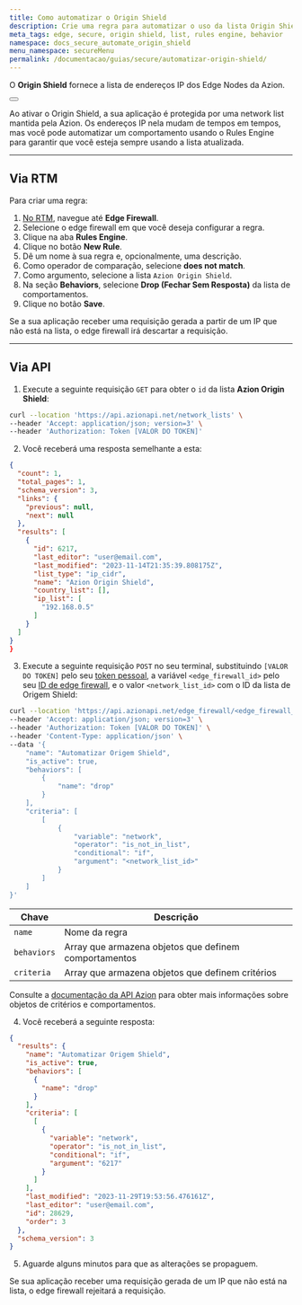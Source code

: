 ```yaml
---
title: Como automatizar o Origin Shield
description: Crie uma regra para automatizar o uso da lista Origin Shield e bloquear IPs potencialmente prejudiciais.
meta_tags: edge, secure, origin shield, list, rules engine, behavior
namespace: docs_secure_automate_origin_shield
menu_namespace: secureMenu
permalink: /documentacao/guias/secure/automatizar-origin-shield/
---
```



O **Origin Shield** fornece a lista de endereços IP dos Edge Nodes da Azion.

<Button href="/pt-br/documentacao/produtos/secure/proteja-infraestrutura/" text="proteja sua infraestrutura" variant="secondary"></Button>

Ao ativar o Origin Shield, a sua aplicação é protegida por uma network list mantida pela Azion. Os endereços IP nela mudam de tempos em tempos, mas você pode automatizar um comportamento usando o Rules Engine para garantir que você esteja sempre usando a lista atualizada.

---

## Via RTM

Para criar uma regra:

1. [No RTM](/pt-br/documentacao/produtos/guias/como-acessar-o-rtm/), navegue até **Edge Firewall**.
2. Selecione o edge firewall em que você deseja configurar a regra.
3. Clique na aba **Rules Engine**.
4. Clique no botão **New Rule**.
5. Dê um nome à sua regra e, opcionalmente, uma descrição.
6. Como operador de comparação, selecione **does not match**.
7. Como argumento, selecione a lista `Azion Origin Shield`.
8. Na seção **Behaviors**, selecione **Drop (Fechar Sem Resposta)** da lista de comportamentos.
9. Clique no botão **Save**.

Se a sua aplicação receber uma requisição gerada a partir de um IP que não está na lista, o edge firewall irá descartar a requisição.

---

## Via API

1. Execute a seguinte requisição `GET` para obter o `id` da lista **Azion Origin Shield**:

```bash
curl --location 'https://api.azionapi.net/network_lists' \
--header 'Accept: application/json; version=3' \
--header 'Authorization: Token [VALOR DO TOKEN]'
```

2. Você receberá uma resposta semelhante a esta:

```json
{
  "count": 1,
  "total_pages": 1,
  "schema_version": 3,
  "links": {
    "previous": null,
    "next": null
  },
  "results": [
    {
      "id": 6217,
      "last_editor": "user@email.com",
      "last_modified": "2023-11-14T21:35:39.808175Z",
      "list_type": "ip_cidr",
      "name": "Azion Origin Shield",
      "country_list": [],
      "ip_list": [
        "192.168.0.5"
      ]
    }
  ]
}
}
```

3. Execute a seguinte requisição `POST` no seu terminal, substituindo `[VALOR DO TOKEN]` pelo seu [token pessoal](/pt-br/documentacao/produtos/guias/personal-tokens/), a variável `<edge_firewall_id>` pelo seu [ID de edge firewall](https://api.azion.com/#58376993-e0dd-4b51-9cd3-41d86122728f), e o valor `<network_list_id>` com o ID da lista de Origem Shield:

```bash
curl --location 'https://api.azionapi.net/edge_firewall/<edge_firewall_id>/rules_engine' \
--header 'Accept: application/json; version=3' \
--header 'Authorization: Token [VALOR DO TOKEN]' \
--header 'Content-Type: application/json' \
--data '{
    "name": "Automatizar Origem Shield",
    "is_active": true,
    "behaviors": [
        {
            "name": "drop"
        }
    ],
    "criteria": [
        [
            {
                "variable": "network",
                "operator": "is_not_in_list",
                "conditional": "if",
                "argument": "<network_list_id>"
            }
        ]
    ]
}'
```

| Chave | Descrição |
| --- | --- |
| `name` | Nome da regra |
| `behaviors` | Array que armazena objetos que definem comportamentos |
| `criteria` | Array que armazena objetos que definem critérios |

Consulte a [documentação da API Azion](https://api.azion.com/#ff2b221b-0054-407f-aad3-39cda3a9ed0f) para obter mais informações sobre objetos de critérios e comportamentos.

4. Você receberá a seguinte resposta:

```json
{
  "results": {
    "name": "Automatizar Origem Shield",
    "is_active": true,
    "behaviors": [
      {
        "name": "drop"
      }
    ],
    "criteria": [
      [
        {
          "variable": "network",
          "operator": "is_not_in_list",
          "conditional": "if",
          "argument": "6217"
        }
      ]
    ],
    "last_modified": "2023-11-29T19:53:56.476161Z",
    "last_editor": "user@email.com",
    "id": 28629,
    "order": 3
  },
  "schema_version": 3
}
```

5. Aguarde alguns minutos para que as alterações se propaguem.

Se sua aplicação receber uma requisição gerada de um IP que não está na lista, o edge firewall rejeitará a requisição.